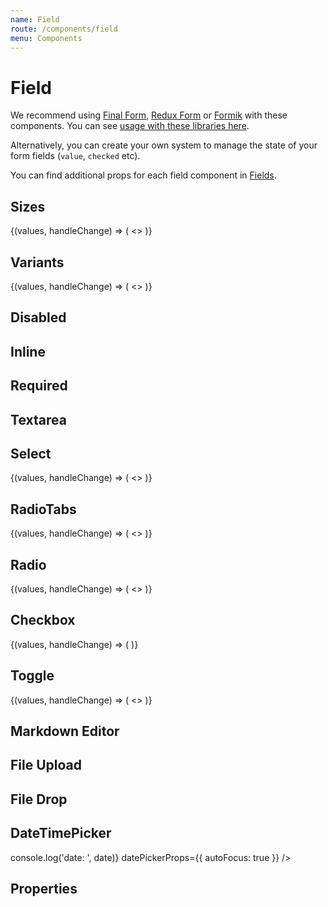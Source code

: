 ```yaml
---
name: Field
route: /components/field
menu: Components
---
```




# Field

We recommend using [Final Form](https://github.com/final-form/react-final-form), [Redux Form](https://github.com/erikras/redux-form) or [Formik](https://github.com/jaredpalmer/formik) with these components. You can see [usage with these libraries here](/usage-final-form).

Alternatively, you can create your own system to manage the state of your form fields (`value`, `checked` etc).

You can find additional props for each field component in [Fields](/fields/file-upload).

## Sizes

<Playground>
  <DoczForm initialValues={{ small: 'I am small' }}>
    {(values, handleChange) => (
      <>
        <Field
          name="small"
          placeholder="Placeholder"
          component={InputText}
          label="I'm a small sized field"
          onChange={handleChange}
          value={values.small}
          size="sm"
          mb="xl"
        />
        <Field
          name="medium"
          placeholder="Placeholder"
          component={InputText}
          label="I'm a medium sized field"
          onChange={handleChange}
          value={values.medium}
          size="md"
          mb="xl"
        />
        <Field
          name="large"
          placeholder="Placeholder"
          component={InputText}
          label="I'm a large sized field which is my default size"
          value={values.large}
          onChange={handleChange}
          mb="xl"
        />
      </>
    )}
  </DoczForm>
</Playground>

## Variants

<Playground>
  <DoczForm initialValues={{ random: 'Test' }}>
    {(values, handleChange) => (
      <>
        <Field
          name="random"
          placeholder="Placeholder"
          component={InputText}
          label="Label"
          hint="A hint"
          value={values.random}
          onChange={handleChange}
          mb="xl"
        />
        <Field
          name="warning"
          placeholder="Placeholder"
          component={InputText}
          label="Label"
          warning="A warning"
          value={values.warning}
          onChange={handleChange}
          mb="xl"
        />
        <Field
          name="error"
          placeholder="Placeholder"
          component={InputText}
          label="Label"
          error="An error"
          value={values.error}
          onChange={handleChange}
          mb="xl"
        />
      </>
    )}
  </DoczForm>
</Playground>

## Disabled

<Playground>
  <Field
    name="disabled"
    placeholder="Placeholder"
    component={InputText}
    label="Label"
    disabled
    value="My value can't change"
    onChange={console.debug}
  />
</Playground>

## Inline

<Playground>
  <Field
    name="inline"
    flexDirection="row"
    placeholder="Placeholder"
    component={InputText}
    label="Label"
    required
    onChange={console.debug}
  />
</Playground>

## Required

<Playground>
  <Field
    name="required"
    placeholder="Placeholder"
    component={InputText}
    label="Label"
    required
    onChange={console.debug}
  />
</Playground>

## Textarea

<Playground>
  <Field
    name="textarea"
    placeholder="Placeholder"
    component={InputTextarea}
    label="Label"
    onChange={console.debug}
  />
</Playground>

## Select

<Playground>
  <DoczForm initialValues={{ cakes: { label: 'Pumpkin', value: 'pumpkin' } }}>
    {(values, handleChange) => (
      <>
        <Field
          name="cakes"
          placeholder="Placeholder"
          component={Select}
          label="Label"
          options={[
            { value: 'carrot', label: 'Carrot' },
            { value: 'madeleine', label: 'Madeleine (made with farm-fresh eggs' },
            { value: 'pumpkin', label: 'Pumpkin' }
          ]}
          value={values.cakes}
          onChange={handleChange}
        />
      </>
    )}
  </DoczForm>
</Playground>

## RadioTabs

<Playground>
  <DoczForm initialValues={{ cakes: 'madeleine', fish: 'mackerel' }}>
    {(values, handleChange) => (
      <>
        <RadioGroup label="Label for input radios" required mb="xl">
          <Field
            name="cakes"
            component={RadioTab}
            value="carrot"
            label="Carrot"
            checked={values.cakes === 'carrot'}
            onChange={handleChange}
            mb="xl"
          />
          <Field
            name="cakes"
            component={RadioTab}
            value="madeleine"
            label="Madeleine (made with farm-fresh eggs"
            checked={values.cakes === 'madeleine'}
            onChange={handleChange}
          />
          <Field
            name="cakes"
            component={RadioTab}
            value="pumpkin"
            label="Pumpkin"
            checked={values.cakes === 'pumpkin'}
            onChange={handleChange}
          />
        </RadioGroup>
        <RadioGroup
          label="Label for input radios"
          flexDirection="column"
          width={1 / 3}
          required
          mb="xl"
        >
          <Field
            name="fish"
            component={RadioTab}
            value="mackerel"
            label="Mackerel"
            checked={values.fish === 'mackerel'}
            onChange={handleChange}
          />
          <Field
            name="fish"
            component={RadioTab}
            value="sardine"
            label="Sardine"
            checked={values.fish === 'sardine'}
            onChange={handleChange}
          />
          <Field
            name="fish"
            component={RadioTab}
            value="salmon"
            label="Salmon"
            checked={values.fish === 'salmon'}
            onChange={handleChange}
          />
        </RadioGroup>
      </>
    )}
  </DoczForm>
</Playground>

## Radio

<Playground>
  <DoczForm initialValues={{ sauces: 'ketchup' }}>
    {(values, handleChange) => (
      <>
        <RadioGroup label="Your favorite sauce">
          <Field
            name="sauces"
            component={InputRadio}
            value="mayonnaise"
            label="Mayonnaise"
            checked={values.sauces === 'mayonnaise'}
            onChange={handleChange}
          />
          <Field
            name="sauces"
            component={InputRadio}
            value="ketchup"
            label="Ketchup"
            checked={values.sauces === 'ketchup'}
            onChange={handleChange}
          />
          <Field
            name="sauces"
            component={InputRadio}
            value="barbecue"
            label="Barbecue"
            checked={values.sauces === 'barbecue'}
            onChange={handleChange}
          />
        </RadioGroup>
      </>
    )}
  </DoczForm>
</Playground>

## Checkbox

<Playground>
  <DoczForm initialValues={{ vue: true }}>
    {(values, handleChange) => (
      <FieldGroup label="Check the frameworks you have already worked with">
        <Field
          component={InputCheckbox}
          name="react"
          label="React"
          checked={!!values.react}
          onChange={handleChange}
        />
        <Field
          component={InputCheckbox}
          label="Angular"
          name="angular"
          id="angular_custom_id"
          checked={!!values.angular}
          onChange={handleChange}
        />
        <Field
          component={InputCheckbox}
          name="vue"
          label="Vue"
          checked={!!values.vue}
          onChange={handleChange}
        />
      </FieldGroup>
    )}
  </DoczForm>
</Playground>

## Toggle

<Playground>
  <DoczForm initialValues={{ swatch: true }}>
    {(values, handleChange) => (
      <>
        <Field
          name="switch"
          component={Toggle}
          label="Switch example"
          checked={!!values.switch}
          onChange={handleChange}
          mb="xl"
        />
        <Field
          name="swatch"
          component={Toggle}
          label="Disabled swatch example"
          disabled
          checked={!!values.swatch}
          onChange={handleChange}
          mb="xl"
        />
      </>
    )}
  </DoczForm>
</Playground>

## Markdown Editor

<Playground>
  <Field
    name="markdown"
    component={MarkdownEditor}
    value="Something happening"
    placeholder="Placeholder"
    label="Markdown editor example"
    onChange={console.debug}
  />
</Playground>

## File Upload

<Playground>
  <Field
    name="upload"
    component={FileUpload}
    label="File upload example"
    onChange={console.debug}
  />
</Playground>

## File Drop

<Playground>
  <Field
    name="drop"
    component={FileDrop}
    label="File upload example"
    onChange={console.debug}
  />
</Playground>

## DateTimePicker

<Playground>
  <Field
    name="datetimepicker"
    component={DateTimePicker}
    value={Date.now() - 18 * 365 * 24 * 3600 * 1000}
    label="Tell us your birth date and time (if you remember it)"
    onChange={date => console.log('date: ', date)}
    datePickerProps={{ autoFocus: true }}
  />
</Playground>

## Properties

<Props of={Field} />
